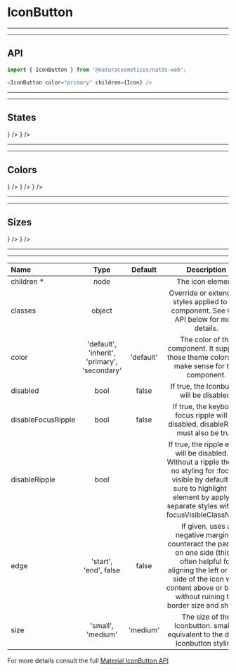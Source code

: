 
# IconButton

***
***
## API

```js highlight-line="2"
import { IconButton } from '@naturacosmeticos/natds-web';

<IconButton color="primary" children={Icon} />
```

***
***
## States
<Preview>
  <Provider theme={themes.natura.light}>
    <div style={{ padding: '20px'}}>
      <IconButton style={{ margin: '0 10px'}} color="primary" children={<Delete />} />
      <IconButton style={{ margin: '0 10px'}} disabled={true} color="primary" children={<Delete />} />
    </div>
  </Provider>
</Preview>

***
***
## Colors
<Preview>
  <Provider theme={themes.natura.light}>
    <div style={{ padding: '20px'}}>
      <IconButton style={{ margin: '0 10px'}} color="primary" children={<Delete />} />
      <IconButton style={{ margin: '0 10px'}} color="secondary" children={<Delete />} />
      <IconButton style={{ margin: '0 10px'}} color="default" children={<Delete />} />
    </div>
  </Provider>
</Preview>

***
***
## Sizes

<Preview>
  <Provider theme={themes.natura.light}>
    <div style={{ padding: '20px'}}>
      <IconButton style={{ margin: '0 10px'}} color="primary" size="small" children={<Delete />} />
      <IconButton style={{ margin: '0 10px'}} color="primary" size="medium" children={<Delete />} />
    </div>
  </Provider>
</Preview>

---

---


| Name                      | Type                                            | Default                       | Description
| :--                       | :-:                                             | :-:                           | :-:                       |
| children *                | node                                            |                               | The icon element.
| classes                   | object                                          |                               | Override or extend the styles applied to the component. See CSS API below for more details.
| color                     | 'default', 'inherit', 'primary', 'secondary'    | 'default'                     | The color of the component. It supports those theme colors that make sense for this component.
| disabled                  | bool                                            | false                         | If true, the Iconbutton will be disabled.
| disableFocusRipple        | bool                                            | false                         | If true, the keyboard focus ripple will be disabled. disableRipple must also be true.
| disableRipple             | bool                                            |                               | If true, the ripple effect will be disabled. ⚠️ Without a ripple there is no styling for :focus-visible by default. Be sure to highlight the element by applying separate styles with the focusVisibleClassName.
| edge                      | 'start', 'end', false                           | false                         | If given, uses a negative margin to counteract the padding on one side (this is often helpful for aligning the left or right side of the icon with content above or below, without ruining the border size and shape).
| size                      | 'small', 'medium'                               | 'medium'                      | The size of the Iconbutton. small is equivalent to the dense Iconbutton styling.

For more details consult the full [Material IconButton API](https://material-ui.com/api/icon-button/)
